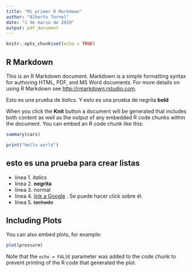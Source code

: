 ```yaml
---
title: "Mi primer R Markdown"
author: "Alberto Tornel"
date: "1 de marzo de 2019"
output: pdf_document
---
```


```r
knitr::opts_chunk$set(echo = TRUE)
```

## R Markdown

This is an R Markdown document. Markdown is a simple formatting syntax for authoring HTML, PDF, and MS Word documents. For more details on using R Markdown see <http://rmarkdown.rstudio.com>.

Esto es una prueba de *italics*. Y esto es una prueba de negrita **bold**

When you click the **Knit** button a document will be generated that includes both content as well as the output of any embedded R code chunks within the document. You can embed an R code chunk like this:

```r
summary(cars)
```
```r
print("Hello world")
```
## esto es una prueba para crear listas

- linea 1. *italics*  
- linea 2. **negrita**  
- linea 3. normal  
- linea 4. [link a Google](https://www.google.com) . Se puede hacer click sobre él.    
- linea 5. ~~tachado~~  


## Including Plots

You can also embed plots, for example:

```r
plot(pressure)
```

Note that the `echo = FALSE` parameter was added to the code chunk to prevent printing of the R code that generated the plot.
